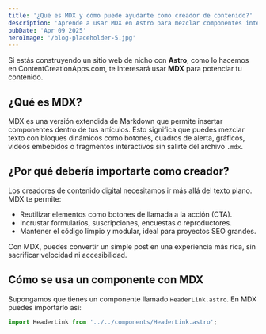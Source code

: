 ```yaml
---
title: '¿Qué es MDX y cómo puede ayudarte como creador de contenido?'
description: 'Aprende a usar MDX en Astro para mezclar componentes interactivos con contenido Markdown. Ideal para sitios de nicho, tutoriales y recursos SEO.'
pubDate: 'Apr 09 2025'
heroImage: '/blog-placeholder-5.jpg'
---
```


Si estás construyendo un sitio web de nicho con **Astro**, como lo hacemos en ContentCreationApps.com, te interesará usar **MDX** para potenciar tu contenido.

## ¿Qué es MDX?

MDX es una versión extendida de Markdown que permite insertar componentes dentro de tus artículos. Esto significa que puedes mezclar texto con bloques dinámicos como botones, cuadros de alerta, gráficos, videos embebidos o fragmentos interactivos sin salirte del archivo `.mdx`.

## ¿Por qué debería importarte como creador?

Los creadores de contenido digital necesitamos ir más allá del texto plano. MDX te permite:

- Reutilizar elementos como botones de llamada a la acción (CTA).
- Incrustar formularios, suscripciones, encuestas o reproductores.
- Mantener el código limpio y modular, ideal para proyectos SEO grandes.

Con MDX, puedes convertir un simple post en una experiencia más rica, sin sacrificar velocidad ni accesibilidad.

## Cómo se usa un componente con MDX

Supongamos que tienes un componente llamado `HeaderLink.astro`. En MDX puedes importarlo así:

```js
import HeaderLink from '../../components/HeaderLink.astro';
